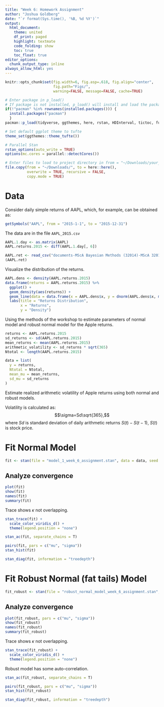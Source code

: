 ```yaml
---
title: "Week 6: Homework Assignment"
author: "Joshua Goldberg"
date: "`r format(Sys.time(), '%B, %d %Y')`"
output:
  html_document:
    theme: united
    df_print: paged
    highlight: textmate
    code_folding: show
    toc: true
    toc_float: true
editor_options:
  chunk_output_type: inline
always_allow_html: yes
---
```


```r
knitr::opts_chunk$set(fig.width=6, fig.asp=.618, fig.align="center",
                      fig.path="Figs/",
                      warning=FALSE, message=FALSE, cache=TRUE)
```

```r
# Enter package in p_load()
# If package is not installed, p_load() will install and load the package
if(!"pacman" %in% rownames(installed.packages())) {
  install.packages("pacman")
  }
pacman::p_load(tidyverse, ggthemes, here, rstan, HDInterval, tictoc, furrr, latex2exp, quantmod)

# Set default ggplot theme to tufte
theme_set(ggthemes::theme_tufte())

# Parallel Stan
rstan_options(auto_write = TRUE)
options(mc.cores = parallel::detectCores())
```

```r
# Enter files to load to project directory in from = "~/Downloads/your_file_name_here"
file.copy(from = "~/Downloads/", to = here::here(), 
          overwrite = TRUE, recursive = FALSE, 
          copy.mode = TRUE)
```

# Data 
Consider daily simple returns of AAPL, which, for example, can be obtained as:
```r
getSymbols("AAPL", from = "2015-1-1", to = "2015-12-31")
```

The data are in the file `AAPL_2015.csv` 
```r
AAPL.1.day <- as.matrix(AAPL)
AAPL.returns.2015 <- diff(AAPL.1.day[, 6])
```

```r
AAPL.ret <- read_csv("documents-MScA Bayesian Methods (32014)-MScA 32014 Lecture 7-AAPL_2015.csv")
(AAPL.ret)
```

Visualize the distribution of the returns.
```r
AAPL.dens <- density(AAPL.returns.2015)
data.frame(returns = AAPL.returns.2015) %>%
  ggplot() +
  geom_density(aes(returns)) +
  geom_line(data = data.frame(x = AAPL.dens$x, y = dnorm(AAPL.dens$x, mean(AAPL.ret$x), sd(AAPL.ret$x))), aes(x, y), stat = "identity", color = "red") +
  labs(title = "Returns Distribution",
       x = "Returns",
       y = "Density")
```

Using the methods of the workshop to estimate parameters of normal model and robust normal model for the Apple returns.
```r
returns <- AAPL.returns.2015
sd_returns <- sd(AAPL.returns.2015)
mean_returns <- mean(AAPL.returns.2015)
arithmetic_volatility <- sd_returns * sqrt(365)
Ntotal <- length(AAPL.returns.2015)

data = list(
  y = returns,
  Ntotal = Ntotal,
  mean_mu = mean_returns,
  sd_mu = sd_returns
)
```

Estimate realized arithmetic volatility of Apple returns using both normal and robust models.

Volatility is calculated as: $$\sigma=Sd\sqrt{365},$$ where $Sd$ is standard deviation of daily arithmetic returns $S(t)−S(t−1)$, $S(t)$ is stock price.

# Fit Normal Model
```r
fit <- stan(file = "model_1_week_6_assignment.stan", data = data, seed = 1)
```

##  Analyze convergence
```r
plot(fit)
show(fit)
names(fit)
summary(fit)
```

Trace shows $\kappa$ not overlapping.
```r
stan_trace(fit) +
  scale_color_viridis_d() + 
  theme(legend.position = "none")
```

```r
stan_ac(fit, separate_chains = T)
```

```r
pairs(fit, pars = c("mu", "sigma"))
stan_hist(fit)
```

```r
stan_diag(fit, information = "treedepth")
```

# Fit Robust Normal (fat tails) Model
```r
fit_robust <- stan(file = "robust_normal_model_week_6_assignment.stan", data = data, seed = 1)
```

##  Analyze convergence
```r
plot(fit_robust, pars = c("mu", "sigma"))
show(fit_robust)
names(fit_robust)
summary(fit_robust)
```

Trace shows $\kappa$ not overlapping.
```r
stan_trace(fit_robust) +
  scale_color_viridis_d() + 
  theme(legend.position = "none")
```

Robust model has some auto-correlation.
```r
stan_ac(fit_robust, separate_chains = T)
```

```r
pairs(fit_robust, pars = c("mu", "sigma"))
stan_hist(fit_robust)
```

```r
stan_diag(fit_robust, information = "treedepth")
```



